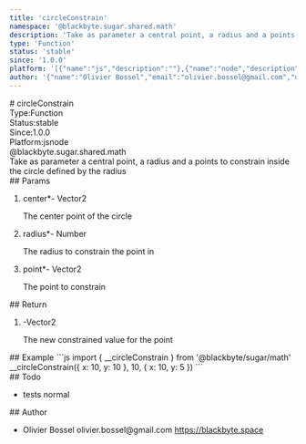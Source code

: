 ```yaml
---
title: 'circleConstrain'
namespace: '@blackbyte.sugar.shared.math'
description: 'Take as parameter a central point, a radius and a points to constrain inside the circle defined by the radius'
type: 'Function'
status: 'stable'
since: '1.0.0'
platform: '[{"name":"js","description":""},{"name":"node","description":""}]'
author: '{"name":"Olivier Bossel","email":"olivier.bossel@gmail.com","url":"https://blackbyte.space"}'
---
```


<div class="docmap-mdx">
# circleConstrain
<div class="_metas">
<div class="_type"><span class="_type-label">Type:</span><span class="_type-value">Function</span></div>
<div class="_status"><span class="_status-label">Status:</span><span class="_status-value -stable">stable</span></div>
<div class="_since"><span class="_since-label">Since:</span><span class="_since-value">1.0.0</span></div>
<div class="_platform"><span class="_platform-label">Platform:</span><span class="_platform-value -js">js</span><span class="_platform-value -node">node</span></div>
</div>
<div class="_namespace">@blackbyte.sugar.shared.math</div>
<div class="_description typo-lead typo-format">
Take as parameter a central point, a radius and a points to constrain inside the circle defined by the radius
</div>
<div class="_params">
## Params
<ol class="_list">
<li class="_item">
<span class="_name">center<span class="_required">*</span></span><span class="_default">-</span> <span class="_type">Vector2</span>
<p class="_description">The center point of the circle</p>
</li>
<li class="_item">
<span class="_name">radius<span class="_required">*</span></span><span class="_default">-</span> <span class="_type">Number</span>
<p class="_description">The radius to constrain the point in</p>
</li>
<li class="_item">
<span class="_name">point<span class="_required">*</span></span><span class="_default">-</span> <span class="_type">Vector2</span>
<p class="_description">The point to constrain</p>
</li>
</ol>
</div>
<div class="_return">
## Return
<ol class="_list">
<li class="_item">
<span class="_default">-</span><span class="_type">Vector2</span>
<p class="_description">The new constrained value for the point</p>
</li>
</ol>
</div>
<div class="_examples">
## Example
```js
import { __circleConstrain } from '@blackbyte/sugar/math'
__circleConstrain({
	x: 10, y: 10
}, 10, {
	x: 10, y: 5
})
```
</div>
<div class="_todo">
## Todo
<ul class="_list">
<li class="_item">
<span class="_description">tests</span>
<span class="_priority -normal">normal</span>
</li>
</ul>
</div>
<div class="_author">
## Author
<ul class="_list">
<li class="_item">
<span class="_name">Olivier Bossel</span>
<span class="_email">olivier.bossel@gmail.com</span>
<a href="https://blackbyte.space" target="_blank" class="_url">https://blackbyte.space</a>
</li>
</ul>
</div>
</div>
